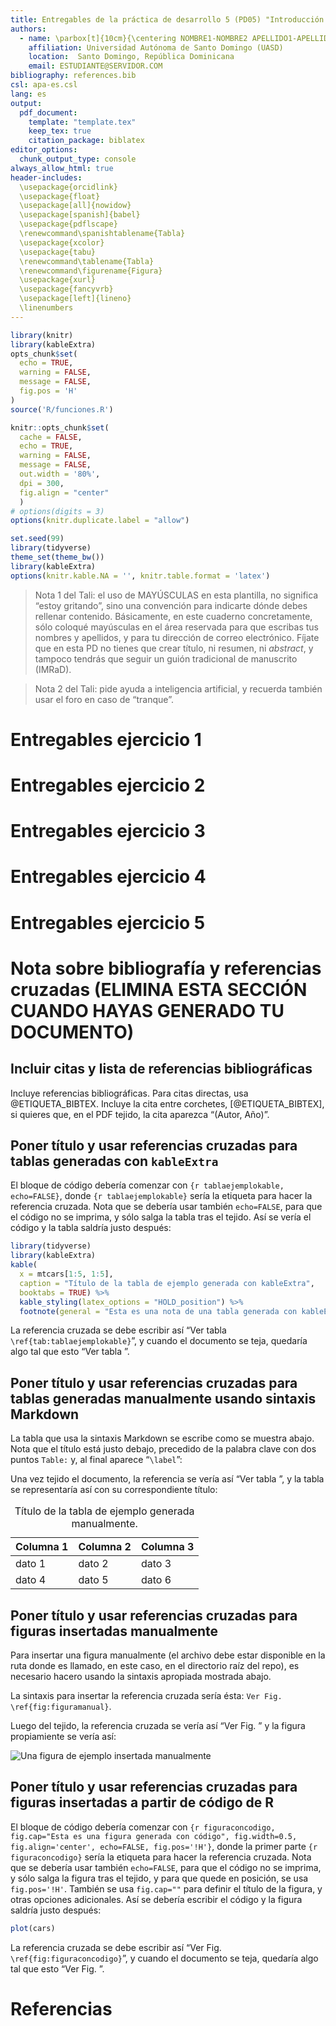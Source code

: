 ```yaml
---
title: Entregables de la práctica de desarrollo 5 (PD05) "Introducción a QGIS, diseño de muestreo espacial estratificado"
authors:
  - name: \parbox[t]{10cm}{\centering NOMBRE1-NOMBRE2 APELLIDO1-APELLIDO2 \\ \orcidlink{CÓDIGO ORCID}}
    affiliation: Universidad Autónoma de Santo Domingo (UASD)
    location:  Santo Domingo, República Dominicana
    email: ESTUDIANTE@SERVIDOR.COM
bibliography: references.bib
csl: apa-es.csl
lang: es
output: 
  pdf_document:
    template: "template.tex"
    keep_tex: true
    citation_package: biblatex
editor_options: 
  chunk_output_type: console
always_allow_html: true
header-includes:
  \usepackage{orcidlink}
  \usepackage{float}
  \usepackage[all]{nowidow}
  \usepackage[spanish]{babel}
  \usepackage{pdflscape}
  \renewcommand\spanishtablename{Tabla}
  \usepackage{xcolor}
  \usepackage{tabu}
  \renewcommand\tablename{Tabla}
  \renewcommand\figurename{Figura}
  \usepackage{xurl}
  \usepackage{fancyvrb}
  \usepackage[left]{lineno}
  \linenumbers
---
```


```r
library(knitr)
library(kableExtra)
opts_chunk$set(
  echo = TRUE,
  warning = FALSE,
  message = FALSE,
  fig.pos = 'H'
)
source('R/funciones.R')
```


```r
knitr::opts_chunk$set(
  cache = FALSE, 
  echo = TRUE,
  warning = FALSE,
  message = FALSE,
  out.width = '80%',
  dpi = 300,
  fig.align = "center"
  )
# options(digits = 3)
options(knitr.duplicate.label = "allow")
```


```r
set.seed(99)
library(tidyverse)
theme_set(theme_bw()) 
library(kableExtra)
options(knitr.kable.NA = '', knitr.table.format = 'latex')
```

> Nota 1 del Tali: el uso de MAYÚSCULAS en esta plantilla, no significa "estoy gritando", sino una convención para indicarte dónde debes rellenar contenido. Básicamente, en este cuaderno concretamente, sólo coloqué mayúsculas en el área reservada para que escribas tus nombres y apellidos, y para tu dirección de correo electrónico. Fíjate que en esta PD no tienes que crear título, ni resumen, ni *abstract*, y tampoco tendrás que seguir un guión tradicional de manuscrito (IMRaD).

> Nota 2 del Tali: pide ayuda a inteligencia artificial, y recuerda también usar el foro en caso de "tranque".

# Entregables ejercicio 1



# Entregables ejercicio 2



# Entregables ejercicio 3



# Entregables ejercicio 4



# Entregables ejercicio 5



# Nota sobre bibliografía y referencias cruzadas (ELIMINA ESTA SECCIÓN CUANDO HAYAS GENERADO TU DOCUMENTO)

## Incluir citas y lista de referencias bibliográficas

Incluye referencias bibliográficas. Para citas directas, usa @ETIQUETA_BIBTEX. Incluye la cita entre corchetes, [@ETIQUETA_BIBTEX], si quieres que, en el PDF tejido, la cita aparezca "(Autor, Año)".

## Poner título y usar referencias cruzadas para tablas generadas con `kableExtra`

El bloque de código debería comenzar con ````{r tablaejemplokable, echo=FALSE}````, donde ````{r tablaejemplokable}```` sería la etiqueta para hacer la referencia cruzada. Nota que se debería usar también `echo=FALSE`, para que el código no se imprima, y sólo salga la tabla tras el tejido. Así se vería el código y la tabla saldría justo después:

```r
library(tidyverse)
library(kableExtra)
kable(
  x = mtcars[1:5, 1:5],
  caption = "Título de la tabla de ejemplo generada con kableExtra",
  booktabs = TRUE) %>%
  kable_styling(latex_options = "HOLD_position") %>%
  footnote(general = "Esta es una nota de una tabla generada con kableExtra.")
```

La referencia cruzada se debe escribir así "Ver tabla `\ref{tab:tablaejemplokable}`", y cuando el documento se teja, quedaría algo tal que esto "Ver tabla \ref{tab:tablaejemplokable}".


## Poner título y usar referencias cruzadas para tablas generadas manualmente usando sintaxis Markdown

La tabla que usa la sintaxis Markdown se escribe como se muestra abajo. Nota que el título está justo debajo, precedido de la palabra clave con dos puntos `Table:` y, al final aparece "`\label`":


\begin{Verbatim}[samepage=true]
| Columna 1 | Columna 2 | Columna 3 |
|-----------|------------|-----------|
| dato 1    | dato 2     | dato 3    |
| dato 4    | dato 5     | dato 6    |
Table:Título de la tabla de ejemplo generada manualmente.\label{tab:tablaejemplomanualmente}
\end{Verbatim}

Una vez tejido el documento, la referencia se vería así "Ver tabla \ref{tab:tablaejemplomanualmente}", y la tabla se representaría así con su correspondiente título:

| Columna 1 | Columna 2 | Columna 3 |
|-----------|------------|-----------|
| dato 1    | dato 2     | dato 3    |
| dato 4    | dato 5     | dato 6    |
Table:Título de la tabla de ejemplo generada manualmente.\label{tab:tablaejemplomanualmente}

## Poner título y usar referencias cruzadas para figuras insertadas manualmente

Para insertar una figura manualmente (el archivo debe estar disponible en la ruta donde es llamado, en este caso, en el directorio raíz del repo), es necesario hacero usando la sintaxis apropiada mostrada abajo.

\begin{Verbatim}[samepage=true]
![Una figura de ejemplo insertada manualmente](figura-ejemplo.jpg)
\label{fig:figuramanual}
\end{Verbatim}

La sintaxis para insertar la referencia cruzada sería ésta: `Ver Fig. \ref{fig:figuramanual}`.

Luego del tejido, la referencia cruzada se vería así "Ver Fig. \ref{fig:figuramanual}" y la figura propiamiente se vería así:

![Una figura de ejemplo insertada manualmente](figura-ejemplo.jpg)
\label{fig:figuramanual}


## Poner título y usar referencias cruzadas para figuras insertadas a partir de código de R

El bloque de código debería comenzar con ```{r figuraconcodigo, fig.cap="Esta es una figura generada con código", fig.width=0.5, fig.align='center', echo=FALSE, fig.pos='!H'}```, donde la primer parte ```{r figuraconcodigo}``` sería la etiqueta para hacer la referencia cruzada. Nota que se debería usar también `echo=FALSE`, para que el código no se imprima, y sólo salga la figura tras el tejido, y para que quede en posición, se usa `fig.pos='!H'`. También se usa `fig.cap=""` para definir el título de la figura, y otras opciones adicionales. Así se debería escribir el código y la figura saldría justo después:


```r
plot(cars)
```

La referencia cruzada se debe escribir así "Ver Fig. `\ref{fig:figuraconcodigo}`", y cuando el documento se teja, quedaría algo tal que esto "Ver Fig. \ref{fig:figuraconcodigo}".


# Referencias {.unnumbered}

